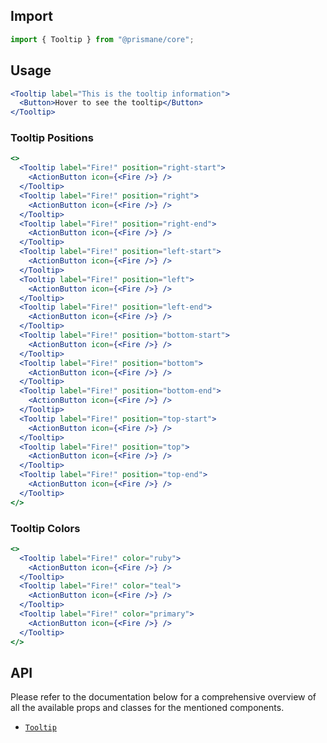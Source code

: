 ## Import

```js
import { Tooltip } from "@prismane/core";
```

## Usage

```jsx
<Tooltip label="This is the tooltip information">
  <Button>Hover to see the tooltip</Button>
</Tooltip>
```

### Tooltip Positions

```jsx
<>
  <Tooltip label="Fire!" position="right-start">
    <ActionButton icon={<Fire />} />
  </Tooltip>
  <Tooltip label="Fire!" position="right">
    <ActionButton icon={<Fire />} />
  </Tooltip>
  <Tooltip label="Fire!" position="right-end">
    <ActionButton icon={<Fire />} />
  </Tooltip>
  <Tooltip label="Fire!" position="left-start">
    <ActionButton icon={<Fire />} />
  </Tooltip>
  <Tooltip label="Fire!" position="left">
    <ActionButton icon={<Fire />} />
  </Tooltip>
  <Tooltip label="Fire!" position="left-end">
    <ActionButton icon={<Fire />} />
  </Tooltip>
  <Tooltip label="Fire!" position="bottom-start">
    <ActionButton icon={<Fire />} />
  </Tooltip>
  <Tooltip label="Fire!" position="bottom">
    <ActionButton icon={<Fire />} />
  </Tooltip>
  <Tooltip label="Fire!" position="bottom-end">
    <ActionButton icon={<Fire />} />
  </Tooltip>
  <Tooltip label="Fire!" position="top-start">
    <ActionButton icon={<Fire />} />
  </Tooltip>
  <Tooltip label="Fire!" position="top">
    <ActionButton icon={<Fire />} />
  </Tooltip>
  <Tooltip label="Fire!" position="top-end">
    <ActionButton icon={<Fire />} />
  </Tooltip>
</>
```

### Tooltip Colors

```jsx
<>
  <Tooltip label="Fire!" color="ruby">
    <ActionButton icon={<Fire />} />
  </Tooltip>
  <Tooltip label="Fire!" color="teal">
    <ActionButton icon={<Fire />} />
  </Tooltip>
  <Tooltip label="Fire!" color="primary">
    <ActionButton icon={<Fire />} />
  </Tooltip>
</>
```

## API

Please refer to the documentation below for a comprehensive overview of all the available props and classes for the mentioned components.

- [`Tooltip`](/docs/components-api/tooltip-api)

